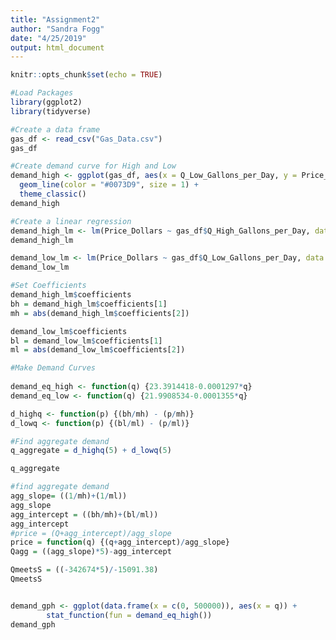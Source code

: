```yaml
---
title: "Assignment2"
author: "Sandra Fogg"
date: "4/25/2019"
output: html_document
---
```


```r
knitr::opts_chunk$set(echo = TRUE)
```

```r
#Load Packages
library(ggplot2)
library(tidyverse)
```


```r
#Create a data frame
gas_df <- read_csv("Gas_Data.csv")
gas_df
```

```r
#Create demand curve for High and Low
demand_high <- ggplot(gas_df, aes(x = Q_Low_Gallons_per_Day, y = Price_Dollars)) + 
  geom_line(color = "#0073D9", size = 1) + 
  theme_classic() 
demand_high

#Create a linear regression
demand_high_lm <- lm(Price_Dollars ~ gas_df$Q_High_Gallons_per_Day, data = gas_df)
demand_high_lm

demand_low_lm <- lm(Price_Dollars ~ gas_df$Q_Low_Gallons_per_Day, data = gas_df)
demand_low_lm

#Set Coefficients
demand_high_lm$coefficients
bh = demand_high_lm$coefficients[1]
mh = abs(demand_high_lm$coefficients[2])

demand_low_lm$coefficients
bl = demand_low_lm$coefficients[1]
ml = abs(demand_low_lm$coefficients[2])

#Make Demand Curves
  
demand_eq_high <- function(q) {23.3914418-0.0001297*q}
demand_eq_low <- function(q) {21.9908534-0.0001355*q}

d_highq <- function(p) {(bh/mh) - (p/mh)}
d_lowq <- function(p) {(bl/ml) - (p/ml)}

#Find aggregate demand
q_aggregate = d_highq(5) + d_lowq(5)

q_aggregate

#find aggregate demand
agg_slope= ((1/mh)+(1/ml))
agg_slope
agg_intercept = ((bh/mh)+(bl/ml))
agg_intercept
#price = (Q+agg_intercept)/agg_slope
price = function(q) {(q+agg_intercept)/agg_slope}
Qagg = ((agg_slope)*5)-agg_intercept

QmeetsS = ((-342674*5)/-15091.38)
QmeetsS


demand_gph <- ggplot(data.frame(x = c(0, 500000)), aes(x = q)) +
        stat_function(fun = demand_eq_high())
demand_gph
```

